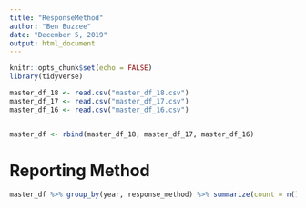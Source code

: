 ```yaml
---
title: "ResponseMethod"
author: "Ben Buzzee"
date: "December 5, 2019"
output: html_document
---
```


```r
knitr::opts_chunk$set(echo = FALSE)
library(tidyverse)

master_df_18 <- read.csv("master_df_18.csv")
master_df_17 <- read.csv("master_df_17.csv")
master_df_16 <- read.csv("master_df_16.csv")


master_df <- rbind(master_df_18, master_df_17, master_df_16)
```

# Reporting Method

```r
master_df %>% group_by(year, response_method) %>% summarize(count = n()) %>% pivot_wider(values_from = count,names_from = year) %>% knitr::kable()
```

